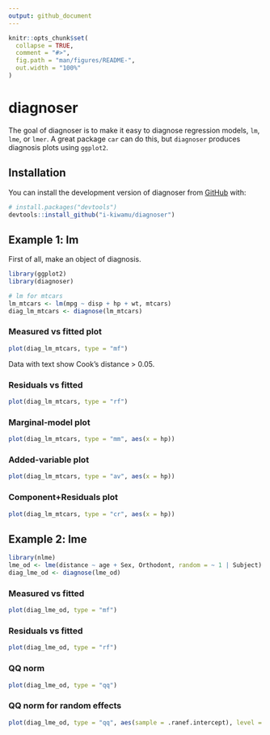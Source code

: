 ```yaml
---
output: github_document
---
```


<!-- README.md is generated from README.Rmd. Please edit that file -->

```r
knitr::opts_chunk$set(
  collapse = TRUE,
  comment = "#>",
  fig.path = "man/figures/README-",
  out.width = "100%"
)
```

# diagnoser

<!-- badges: start -->
<!-- badges: end -->

The goal of diagnoser is to make it easy to diagnose regression models, `lm`, `lme`, or `lmer`. A great package `car` can do this, but `diagnoser` produces diagnosis plots using `ggplot2`.

## Installation

You can install the development version of diagnoser from [GitHub](https://github.com/) with:

``` r
# install.packages("devtools")
devtools::install_github("i-kiwamu/diagnoser")
```

## Example 1: lm

First of all, make an object of diagnosis.

```r
library(ggplot2)
library(diagnoser)

# lm for mtcars
lm_mtcars <- lm(mpg ~ disp + hp + wt, mtcars)
diag_lm_mtcars <- diagnose(lm_mtcars)
```

### Measured vs fitted plot

```r
plot(diag_lm_mtcars, type = "mf")
```

Data with text show Cook's distance > 0.05.

### Residuals vs fitted

```r
plot(diag_lm_mtcars, type = "rf")
```

### Marginal-model plot

```r
plot(diag_lm_mtcars, type = "mm", aes(x = hp))
```

### Added-variable plot

```r
plot(diag_lm_mtcars, type = "av", aes(x = hp))
```

### Component+Residuals plot

```r
plot(diag_lm_mtcars, type = "cr", aes(x = hp))
```

## Example 2: lme

```r
library(nlme)
lme_od <- lme(distance ~ age + Sex, Orthodont, random = ~ 1 | Subject)
diag_lme_od <- diagnose(lme_od)
```

### Measured vs fitted

```r
plot(diag_lme_od, type = "mf")
```

### Residuals vs fitted

```r
plot(diag_lme_od, type = "rf")
```

### QQ norm

```r
plot(diag_lme_od, type = "qq")
```

### QQ norm for random effects

```r
plot(diag_lme_od, type = "qq", aes(sample = .ranef.intercept), level = "Subject")
```

<!-- You'll still need to render `README.Rmd` regularly, to keep `README.md` up-to-date. `devtools::build_readme()` is handy for this. You could also use GitHub Actions to re-render `README.Rmd` every time you push. An example workflow can be found here: <https://github.com/r-lib/actions/tree/v1/examples>.

You can also embed plots, for example:

```r
plot(pressure)
```

In that case, don't forget to commit and push the resulting figure files, so they display on GitHub and CRAN.
-->
